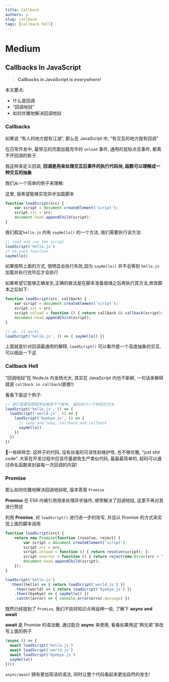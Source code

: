 ```yaml
---
title: Callback
authors: y
slug: callback
tags: [callback hell]
---
```


# Medium



## Callbacks In JavaScript


> **Callbacks in JavaScript is everywhere!**

本文要点:

- 什么是回调
- “回调地狱”
- 如何优雅地解决回调地狱



### Callbacks

如果说 “有人的地方就有江湖”, 那么在 JavaScript 中, “有交互的地方就有回调”

在日常开发中, 最常见的页面加载完毕的 `onload` 事件, 通用的鼠标点击事件, 都离不开回调的影子. 

我这样来定义回调, **回调是用来处理交互后事件的执行代码块, 函数可以理解成一种交互的抽象**

我们从一个简单的例子来理解:

这里, 我希望能够实现异步加载脚本

```javascript
function loadScript(src) {
    var script = document.createElement('script');
    script.src = src;
    document.head.appendChild(script);
}
```



我们假定`hello.js` 内有 `sayHello()` 的一个方法, 我们需要执行该方法:

```javascript
// load and run the script
loadScript('hello.js')
// no such function
sayHello()
```



如果按照上面的方式, 很明显会执行失败,因为 `sayHello()` 并不会等到 `hello.js` 加载并执行完毕后才会执行

如果希望它能够正确发生,正确的做法是在脚本准备就绪之后再执行其方法,修改脚本之后如下:

```javascript
function loadScript(src, callback) {
    var script = document.createElement('script');
    script.src = src;
    script.onload = function () { return callback && callback(script); };
    document.head.appendChild(script);
}

// ok, it works
loadScript('hello.js', () => { sayHello() })
```



上面就是针对回调最通用的解释, `loadScript()` 可以看作是一个高度抽象的交互, 可以细品一下这



### Callback Hell

“回调地狱”在 NodeJs 内发扬光大, 其实在 JavaScript 内也不新鲜, 一句话来解释就是 `callback in callback`(嵌套!)

看看下面这个例子:

```javascript
// 我们需要按照顺序加载若干个脚本, 最后执行一个特定的方法
loadScript('hello.js', () => {
  loadScript('world.js', () => {
    laodScript('byebye.js', () => {
      // loop and loop, callback and callback
      sayHello()
    })
  })
})
```



🙉一些碎碎念: 这样子的代码, 没有丝毫的可读性和维护性, 也不够优雅, “just shit code”. 大家在开发过程中应该尽量避免生产类似代码, 最最最简单的, 起码可以通过命名函数来封装每一次回调的内容!



### Promise

那么如何优雅地解决回调地狱呢, 版本答案 `Promise`

**Promise** 在 ES6 内被引用用来处理异步操作, 顺带解决了回调地狱, 这里不再对其进行赘述

利用 **Promise**, 对 `loadScript()` 进行进一步的改写, 并且以 Promise 的方式来实现上面的脚本调用

```javascript
function loadScript(src) {
    return new Promise(function (resolve, reject) {
        var script = document.createElement('script');
        script.src = src;
        script.onload = function () { return resolve(script); };
        script.onerror = function () { return reject(new Error(src + " fail to load")); };
        document.head.appendChild(script);
    });
}

loadScript('hello.js')
  .then((hello) => { return loadScript('world.js') })
	.then((world) => { return loadScript('byebye.js') })
	.then((byebye) => { sayHello() })
	.catch((error) => { console.error(error.message) })
```



既然已经提到了 `Promise`, 我们不妨将知识点再延伸一些, 了解下 **async and await**

**await** 是 Promise 的语法糖, 通过配合 **async** 来使用, 看看如果用这“两兄弟”来改写上面的例子

```javascript
(async () => {
  await loadScript('hello.js')
  await loadScript('world.js')
  await loadScript('byebye.js')
  sayHello()
})()
```

`async/await` 拥有更加简洁的语法, 同时让整个代码看起来更加自然的发生!
